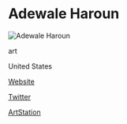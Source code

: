 # Adewale Haroun

![Adewale Haroun](https://pbs.twimg.com/media/CnRt9u0UIAA5qX0.jpg)

<Skills>

art

</Skills>

<Location>

United States

</Location>

<Personal>

[Website](http://www.3dwally.com)

[Twitter](https://twitter.com/3d_Wally)

[ArtStation](https://www.artstation.com/3dwally)

</Personal>


